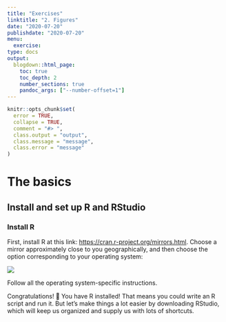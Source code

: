 ```yaml
---
title: "Exercises"
linktitle: "2. Figures"
date: "2020-07-20"
publishdate: "2020-07-20"
menu:
  exercise:
type: docs
output:
  blogdown::html_page:
    toc: true
    toc_depth: 2
    number_sections: true
    pandoc_args: ["--number-offset=1"]
---
```

```r
knitr::opts_chunk$set(
  error = TRUE,
  collapse = TRUE,
  comment = "#> ",
  class.output = "output",
  class.message = "message",
  class.error = "message"
)
```
# The basics

## Install and set up R and RStudio

### Install R {-}

First, install R at this link: [https://cran.r-project.org/mirrors.html](https://cran.r-project.org/mirrors.html). Choose a mirror approximately close to you geographically, and then choose the option corresponding to your operating system:

![](../../img/download-R.png)

Follow all the operating system-specific instructions.

Congratulations! 🥳 You have R installed! That means you could write an R script and run it. But let's make things a lot easier by downloading RStudio, which will keep us organized and supply us with lots of shortcuts.


